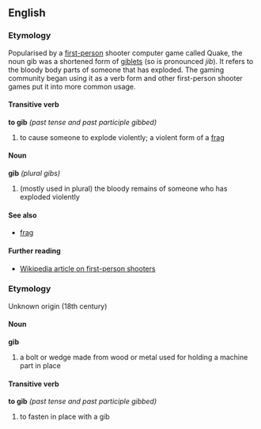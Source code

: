 ==English==

===Etymology===
Popularised by a [[first-person]] shooter computer game called Quake, the noun gib was a shortened form of [[giblets]] (so is pronounced ''jib''). It refers to the bloody body parts of someone that has exploded. The gaming community began using it as a verb form and other first-person shooter games put it into more common usage.

====Transitive verb====
'''to gib''' ''(past tense and past participle gibbed)''
#to cause someone to explode violently; a violent form of a [[frag]]

====Noun====
'''gib''' ''(plural gibs)''
#(mostly used in plural) the bloody remains of someone who has exploded violently

====See also====
*[[frag]]

====Further reading====
*[[w:first-person shooter|Wikipedia article on first-person shooters]]

===Etymology===
Unknown origin (18th century)

====Noun====
'''gib'''
#a bolt or wedge made from wood or metal used for holding a machine part in place

====Transitive verb====
'''to gib''' ''(past tense and past participle gibbed)''
#to fasten in place with a gib